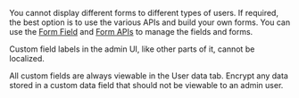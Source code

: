 
You cannot display different forms to different types of users. If required, the best option is to use the various APIs and build your own forms. You can use the [Form Field](/docs/apis/custom-forms/form-fields) and [Form APIs](/docs/apis/custom-forms/forms) to manage the fields and forms.

Custom field labels in the admin UI, like other parts of it, cannot be localized.

All custom fields are always viewable in the <Breadcrumb>User data</Breadcrumb> tab. Encrypt any data stored in a custom data field that should not be viewable to an admin user.
